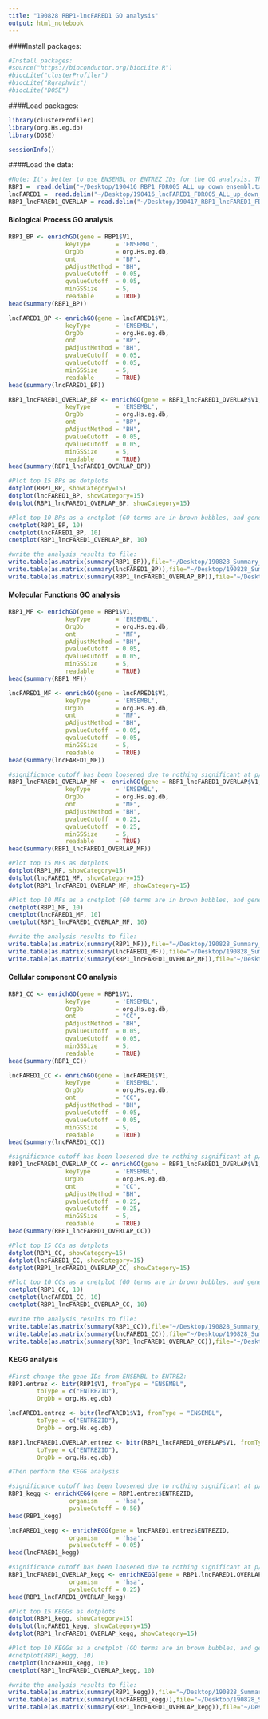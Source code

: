 ```yaml
---
title: "190828 RBP1-lncFARED1 GO analysis"
output: html_notebook
---
```


####Install packages:
```r
#Install packages:
#source("https://bioconductor.org/biocLite.R")
#biocLite("clusterProfiler")
#biocLite("Rgraphviz")
#biocLite("DOSE")
```

####Load packages:
```r
library(clusterProfiler)
library(org.Hs.eg.db)
library(DOSE)
```

```r
sessionInfo()
```

####Load the data:
```r
#Note: It's better to use ENSEMBL or ENTREZ IDs for the GO analysis. The clusterProfiler package only accepts ENTREZ IDs for KEGG pathway analysis.
RBP1 =  read.delim("~/Desktop/190416_RBP1_FDR005_ALL_up_down_ensembl.txt", header=F)
lncFARED1 =  read.delim("~/Desktop/190416_lncFARED1_FDR005_ALL_up_down_ensembl.txt", header=F)
RBP1_lncFARED1_OVERLAP = read.delim("~/Desktop/190417_RBP1_lncFARED1_FDR005_ALL_up_down_OVERLAP.txt", header=F)
```

#### Biological Process GO analysis
```r
RBP1_BP <- enrichGO(gene = RBP1$V1,
                keyType       = 'ENSEMBL',
                OrgDb         = org.Hs.eg.db,
                ont           = "BP",
                pAdjustMethod = "BH",
                pvalueCutoff  = 0.05,
                qvalueCutoff  = 0.05,
                minGSSize     = 5,
                readable      = TRUE)
head(summary(RBP1_BP))

lncFARED1_BP <- enrichGO(gene = lncFARED1$V1,
                keyType       = 'ENSEMBL',
                OrgDb         = org.Hs.eg.db,
                ont           = "BP",
                pAdjustMethod = "BH",
                pvalueCutoff  = 0.05,
                qvalueCutoff  = 0.05,
                minGSSize     = 5,
                readable      = TRUE)
head(summary(lncFARED1_BP))

RBP1_lncFARED1_OVERLAP_BP <- enrichGO(gene = RBP1_lncFARED1_OVERLAP$V1,
                keyType       = 'ENSEMBL',
                OrgDb         = org.Hs.eg.db,
                ont           = "BP",
                pAdjustMethod = "BH",
                pvalueCutoff  = 0.05,
                qvalueCutoff  = 0.05,
                minGSSize     = 5,
                readable      = TRUE)
head(summary(RBP1_lncFARED1_OVERLAP_BP))
```

```r
#Plot top 15 BPs as dotplots
dotplot(RBP1_BP, showCategory=15)
dotplot(lncFARED1_BP, showCategory=15)
dotplot(RBP1_lncFARED1_OVERLAP_BP, showCategory=15)
```

```r
#Plot top 10 BPs as a cnetplot (GO terms are in brown bubbles, and gene names are in grey bubbles)
cnetplot(RBP1_BP, 10)
cnetplot(lncFARED1_BP, 10)
cnetplot(RBP1_lncFARED1_OVERLAP_BP, 10)
```

```r
#write the analysis results to file:
write.table(as.matrix(summary(RBP1_BP)),file="~/Desktop/190828_Summary_RBP1_BP.txt",sep="\t")
write.table(as.matrix(summary(lncFARED1_BP)),file="~/Desktop/190828_Summary_lncFARED1_BP.txt",sep="\t")
write.table(as.matrix(summary(RBP1_lncFARED1_OVERLAP_BP)),file="~/Desktop/190828_Summary_RBP1_lncFARED1_OVERLAP_BP.txt",sep="\t")
```
#### Molecular Functions GO analysis
```r
RBP1_MF <- enrichGO(gene = RBP1$V1,
                keyType       = 'ENSEMBL',
                OrgDb         = org.Hs.eg.db,
                ont           = "MF",
                pAdjustMethod = "BH",
                pvalueCutoff  = 0.05,
                qvalueCutoff  = 0.05,
                minGSSize     = 5,
                readable      = TRUE)
head(summary(RBP1_MF))

lncFARED1_MF <- enrichGO(gene = lncFARED1$V1,
                keyType       = 'ENSEMBL',
                OrgDb         = org.Hs.eg.db,
                ont           = "MF",
                pAdjustMethod = "BH",
                pvalueCutoff  = 0.05,
                qvalueCutoff  = 0.05,
                minGSSize     = 5,
                readable      = TRUE)
head(summary(lncFARED1_MF))

#significance cutoff has been loosened due to nothing significant at p/q = 0.05:
RBP1_lncFARED1_OVERLAP_MF <- enrichGO(gene = RBP1_lncFARED1_OVERLAP$V1,
                keyType       = 'ENSEMBL',
                OrgDb         = org.Hs.eg.db,
                ont           = "MF",
                pAdjustMethod = "BH",
                pvalueCutoff  = 0.25,
                qvalueCutoff  = 0.25,
                minGSSize     = 5,
                readable      = TRUE)
head(summary(RBP1_lncFARED1_OVERLAP_MF))

```
```r
#Plot top 15 MFs as dotplots
dotplot(RBP1_MF, showCategory=15)
dotplot(lncFARED1_MF, showCategory=15)
dotplot(RBP1_lncFARED1_OVERLAP_MF, showCategory=15)
```

```r
#Plot top 10 MFs as a cnetplot (GO terms are in brown bubbles, and gene names are in grey bubbles)
cnetplot(RBP1_MF, 10)
cnetplot(lncFARED1_MF, 10)
cnetplot(RBP1_lncFARED1_OVERLAP_MF, 10)
```

```r
#write the analysis results to file:
write.table(as.matrix(summary(RBP1_MF)),file="~/Desktop/190828_Summary_RBP1_MF.txt",sep="\t")
write.table(as.matrix(summary(lncFARED1_MF)),file="~/Desktop/190828_Summary_lncFARED1_MF.txt",sep="\t")
write.table(as.matrix(summary(RBP1_lncFARED1_OVERLAP_MF)),file="~/Desktop/190828_Summary_RBP1_lncFARED1_OVERLAP_MF.txt",sep="\t")
```

#### Cellular component GO analysis
```r
RBP1_CC <- enrichGO(gene = RBP1$V1,
                keyType       = 'ENSEMBL',
                OrgDb         = org.Hs.eg.db,
                ont           = "CC",
                pAdjustMethod = "BH",
                pvalueCutoff  = 0.05,
                qvalueCutoff  = 0.05,
                minGSSize     = 5,
                readable      = TRUE)
head(summary(RBP1_CC))

lncFARED1_CC <- enrichGO(gene = lncFARED1$V1,
                keyType       = 'ENSEMBL',
                OrgDb         = org.Hs.eg.db,
                ont           = "CC",
                pAdjustMethod = "BH",
                pvalueCutoff  = 0.05,
                qvalueCutoff  = 0.05,
                minGSSize     = 5,
                readable      = TRUE)
head(summary(lncFARED1_CC))

#significance cutoff has been loosened due to nothing significant at p/q = 0.05:
RBP1_lncFARED1_OVERLAP_CC <- enrichGO(gene = RBP1_lncFARED1_OVERLAP$V1,
                keyType       = 'ENSEMBL',
                OrgDb         = org.Hs.eg.db,
                ont           = "CC",
                pAdjustMethod = "BH",
                pvalueCutoff  = 0.25,
                qvalueCutoff  = 0.25,
                minGSSize     = 5,
                readable      = TRUE)
head(summary(RBP1_lncFARED1_OVERLAP_CC))

```

```r
#Plot top 15 CCs as dotplots
dotplot(RBP1_CC, showCategory=15)
dotplot(lncFARED1_CC, showCategory=15)
dotplot(RBP1_lncFARED1_OVERLAP_CC, showCategory=15)
```

```r
#Plot top 10 CCs as a cnetplot (GO terms are in brown bubbles, and gene names are in grey bubbles)
cnetplot(RBP1_CC, 10)
cnetplot(lncFARED1_CC, 10)
cnetplot(RBP1_lncFARED1_OVERLAP_CC, 10)
```

```r
#write the analysis results to file:
write.table(as.matrix(summary(RBP1_CC)),file="~/Desktop/190828_Summary_RBP1_CC.txt",sep="\t")
write.table(as.matrix(summary(lncFARED1_CC)),file="~/Desktop/190828_Summary_lncFARED1_CC.txt",sep="\t")
write.table(as.matrix(summary(RBP1_lncFARED1_OVERLAP_CC)),file="~/Desktop/190828_Summary_RBP1_lncFARED1_OVERLAP_CC.txt",sep="\t")
```

#### KEGG analysis
```r
#First change the gene IDs from ENSEMBL to ENTREZ:
RBP1.entrez <- bitr(RBP1$V1, fromType = "ENSEMBL",
        toType = c("ENTREZID"),
        OrgDb = org.Hs.eg.db)

lncFARED1.entrez <- bitr(lncFARED1$V1, fromType = "ENSEMBL",
        toType = c("ENTREZID"),
        OrgDb = org.Hs.eg.db)

RBP1.lncFARED1.OVERLAP.entrez <- bitr(RBP1_lncFARED1_OVERLAP$V1, fromType = "ENSEMBL",
        toType = c("ENTREZID"),
        OrgDb = org.Hs.eg.db)
```

```r
#Then perform the KEGG analysis

#significance cutoff has been loosened due to nothing significant at p/q = 0.05:
RBP1_kegg <- enrichKEGG(gene = RBP1.entrez$ENTREZID,
                 organism     = 'hsa',
                 pvalueCutoff = 0.50)
head(RBP1_kegg)

lncFARED1_kegg <- enrichKEGG(gene = lncFARED1.entrez$ENTREZID,
                 organism     = 'hsa',
                 pvalueCutoff = 0.05)
head(lncFARED1_kegg)

#significance cutoff has been loosened due to nothing significant at p/q = 0.05:
RBP1_lncFARED1_OVERLAP_kegg <- enrichKEGG(gene = RBP1.lncFARED1.OVERLAP.entrez$ENTREZID,
                 organism     = 'hsa',
                 pvalueCutoff = 0.25)
head(RBP1_lncFARED1_OVERLAP_kegg)
```


```r
#Plot top 15 KEGGs as dotplots
dotplot(RBP1_kegg, showCategory=15)
dotplot(lncFARED1_kegg, showCategory=15)
dotplot(RBP1_lncFARED1_OVERLAP_kegg, showCategory=15)
```

```r
#Plot top 10 KEGGs as a cnetplot (GO terms are in brown bubbles, and gene names are in grey bubbles)
#cnetplot(RBP1_kegg, 10)
cnetplot(lncFARED1_kegg, 10)
cnetplot(RBP1_lncFARED1_OVERLAP_kegg, 10)
```

```r
#write the analysis results to file:
write.table(as.matrix(summary(RBP1_kegg)),file="~/Desktop/190828_Summary_RBP1_KEGG.txt",sep="\t")
write.table(as.matrix(summary(lncFARED1_kegg)),file="~/Desktop/190828_Summary_lncFARED1_KEGG.txt",sep="\t")
write.table(as.matrix(summary(RBP1_lncFARED1_OVERLAP_kegg)),file="~/Desktop/190828_Summary_RBP1_lncFARED1_OVERLAP_KEGG.txt",sep="\t")
```
